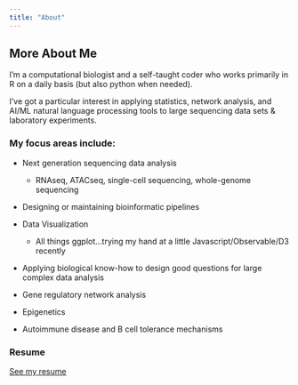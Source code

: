 ```yaml
---
title: "About"
---
```


## More About Me

I'm a computational biologist and a self-taught coder who works primarily in R on a daily basis (but also python when needed). 

I've got a particular interest in applying statistics, network analysis, and AI/ML natural language processing tools to large sequencing data sets & laboratory experiments.

### My focus areas include:

-   Next generation sequencing data analysis

    -   RNAseq, ATACseq, single-cell sequencing, whole-genome sequencing

-   Designing or maintaining bioinformatic pipelines

-   Data Visualization

    -   All things ggplot...trying my hand at a little Javascript/Observable/D3 recently

-   Applying biological know-how to design good questions for large complex data analysis

-   Gene regulatory network analysis

-   Epigenetics

-   Autoimmune disease and B cell tolerance mechanisms

### Resume

[See my resume](resume.pdf)
